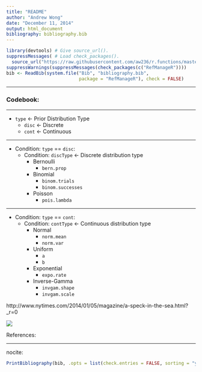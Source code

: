 ```yaml
---
title: "README"
author: "Andrew Wong"
date: "December 11, 2014"
output: html_document
bibliography: bibliography.bib
---
```

```r
library(devtools) # Give source_url().
suppressMessages( # Load check_packages().
  source_url("https://raw.githubusercontent.com/aw236/r.functions/master/functions.R")) 
suppressWarnings(suppressMessages(check_packages(c("RefManageR"))))
bib <- ReadBib(system.file("Bib", "bibliography.bib", 
                           package = "RefManageR"), check = FALSE)
```
******
### Codebook:
******
* `type` <- Prior Distribution Type
    + `disc` <- Discrete
    + `cont` <- Continuous

------

* Condition: `type` == `disc`:
    + Condition: `discType` <- Discrete distribution type
        + Bernoulli
            + `bern.prop`
        + Binomial
            + `binom.trials`
            + `binom.successes`
        + Poisson
            + `pois.lambda`
            
------

* Condition: `type` == `cont`:
    + Condition: `contType` <- Continuous distribution type
        + Normal
            + `norm.mean`
            + `norm.var`
        + Uniform
            + `a`
            + `b`
        + Exponential
            + `expo.rate`
        + Inverse-Gamma
            + `invgam.shape`
            + `invgam.scale`

http://www.nytimes.com/2014/01/05/magazine/a-speck-in-the-sea.html?_r=0

![](http://www-users.york.ac.uk/~pml1/bayes/images/wordcloud.jpg)


References:

---
nocite:
```r
PrintBibliography(bib, .opts = list(check.entries = FALSE, sorting = "ynt"))
```
